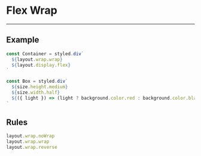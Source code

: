
# Flex Wrap

---

## Example

<Wrap>
  <Box light />
  <Box />
  <Box />
</Wrap>

```jsx
const Container = styled.div`
  ${layout.wrap.wrap}
  ${layout.display.flex}
`

const Box = styled.div`
  ${size.height.medium}
  ${size.width.half}
  ${({ light }) => (light ? background.color.red : background.color.black)}
`
```

## Rules

```js
layout.wrap.noWrap
layout.wrap.wrap
layout.wrap.reverse
```
